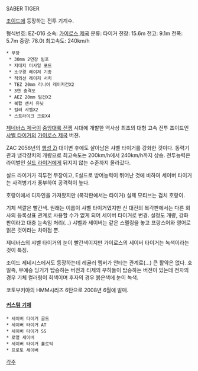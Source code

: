 SABER TIGER

[[조이드]]에 등장하는 전투 기계수.

형식번호: EZ-016 
소속: [[가이로스 제국]]
분류: 타이거
전장: 15.6m 
전고: 9.1m 
전폭: 5.7m 
중량: 78.0t 
최고속도: 240km/h

 * 무장
  * 30mm 2연장 빔포
  * 지대지 미사일 포드 
  * 소구경 레이저 기총
  * 적외선 레이저 서치
  * TEZ 20mm 리니어 레이저건X2
  * 3연 충격포
  * AEZ 20mm 빔건X2
  * 복합 센서 유닛
  * 킬러 샤벨X2
  * 스트라이크 크로X4 

[[제네바스 제국]]이 [[중앙대륙 전쟁]] 시대에 개발한 역사상 최초의 대형 고속 전투 조이드인 [[샤벨 타이거]]의 [[가이로스 제국]] 버젼.

ZAC 2056년의 [[행성 Zi]] 대이변 후에도 살아남은 샤벨 타이거를 강화한 것이다. 동력기관과 냉각장치의 개량으로 최고속도는 200km/h에서 240km/h까지 상승. 전투능력은 라이벌인 [[실드 라이거]]에게 뒤지지 않는 수준까지 올라갔다.

실드 라이거가 격투전 무장이고, E실드로 방어능력이 뛰어난 것에 비하여 세이버 타이거는 사격병기가 풍부하여 공격력이 높다.

호랑이에서 디자인을 가져왔지만 (복각판에서는 타이거) 실제 모티브는 검치 호랑이.

기체 색깔은 빨간색. 원래는 이름이 샤벨 타이거였지만 신 대전의 복각판에서는 다른 회사의 등록상표 관계로 사용할 수가 없게 되어 세이버 타이거로 변경. 설정도 개량, 강화판이라고 대충 눈속임 처리(...) 샤벨과 세이버는 같은 스펠링을 놓고 프랑스어와 영어로 읽은 것이라는 차이점 뿐.

제네바스의 샤벨 타이거의 눈이 빨간색이지만 가이로스의 세이버 타이거는 녹색이라는 것이 특징.

조이드 제네시스에서도 등장하는데 레귤러 멤버가 안타는 관계로(...) 큰 활약은 없다. 호 일족, 무예승 딩거가 탑승하는 버전과 티제의 부하들이 탑승하는 버전이 있는데 전자의 경우 기체 컬러링이 회색이며 후자의 경우 붉은색에 눈이 녹색.

코토부키야의 HMM시리즈 6탄으로 2008년 6월에 발매.

==== [[커스텀 기체]] ====
 * 세이버 타이거 골드
 * 세이버 타이거 AT
 * 세이버 타이거 SS
 * 로열 세이버
 * 세이버 타이거 홀로틱
 * 프로토 세이버

[[각주]]
